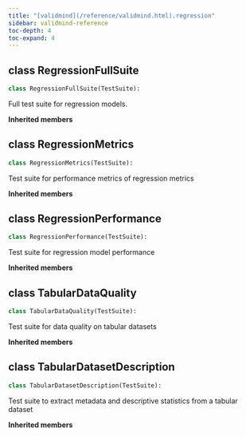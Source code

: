 ```yaml
---
title: "[validmind](/reference/validmind.html).regression"
sidebar: validmind-reference
toc-depth: 4
toc-expand: 4
---
```


## [class]{.muted} RegressionFullSuite

<!-- class.qmd.jinja2 - class definition -->

```python
class RegressionFullSuite(TestSuite):
```

Full test suite for regression models.

**Inherited members**

## [class]{.muted} RegressionMetrics

<!-- class.qmd.jinja2 - class definition -->

```python
class RegressionMetrics(TestSuite):
```

Test suite for performance metrics of regression metrics

**Inherited members**

## [class]{.muted} RegressionPerformance

<!-- class.qmd.jinja2 - class definition -->

```python
class RegressionPerformance(TestSuite):
```

Test suite for regression model performance

**Inherited members**

## [class]{.muted} TabularDataQuality

<!-- class.qmd.jinja2 - class definition -->

```python
class TabularDataQuality(TestSuite):
```

Test suite for data quality on tabular datasets

**Inherited members**

## [class]{.muted} TabularDatasetDescription

<!-- class.qmd.jinja2 - class definition -->

```python
class TabularDatasetDescription(TestSuite):
```

Test suite to extract metadata and descriptive statistics from a tabular dataset

**Inherited members**
